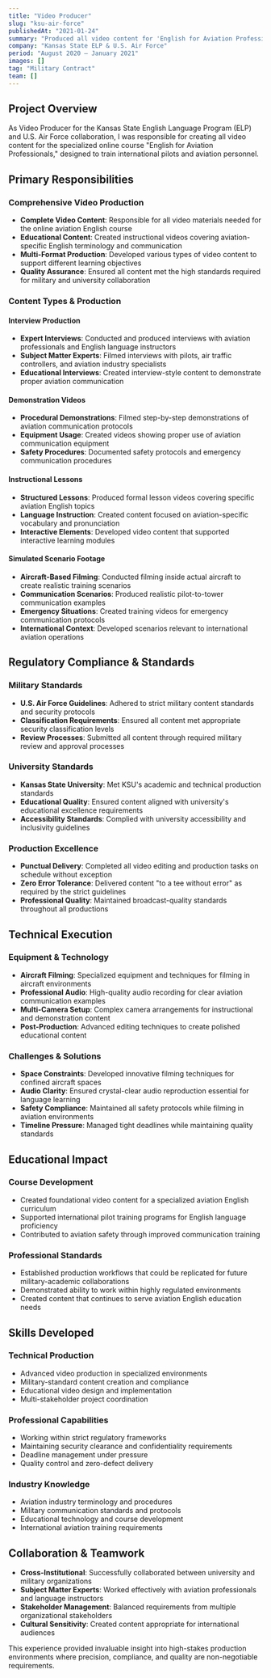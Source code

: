 ```yaml
---
title: "Video Producer"
slug: "ksu-air-force"
publishedAt: "2021-01-24"
summary: "Produced all video content for 'English for Aviation Professionals' course under strict military and university guidelines"
company: "Kansas State ELP & U.S. Air Force"
period: "August 2020 – January 2021"
images: []
tag: "Military Contract"
team: []
---
```


## Project Overview

As Video Producer for the Kansas State English Language Program (ELP) and U.S. Air Force collaboration, I was responsible for creating all video content for the specialized online course "English for Aviation Professionals," designed to train international pilots and aviation personnel.

## Primary Responsibilities

### Comprehensive Video Production
- **Complete Video Content**: Responsible for all video materials needed for the online aviation English course
- **Educational Content**: Created instructional videos covering aviation-specific English terminology and communication
- **Multi-Format Production**: Developed various types of video content to support different learning objectives
- **Quality Assurance**: Ensured all content met the high standards required for military and university collaboration

### Content Types & Production

#### Interview Production
- **Expert Interviews**: Conducted and produced interviews with aviation professionals and English language instructors
- **Subject Matter Experts**: Filmed interviews with pilots, air traffic controllers, and aviation industry specialists
- **Educational Interviews**: Created interview-style content to demonstrate proper aviation communication

#### Demonstration Videos
- **Procedural Demonstrations**: Filmed step-by-step demonstrations of aviation communication protocols
- **Equipment Usage**: Created videos showing proper use of aviation communication equipment
- **Safety Procedures**: Documented safety protocols and emergency communication procedures

#### Instructional Lessons
- **Structured Lessons**: Produced formal lesson videos covering specific aviation English topics
- **Language Instruction**: Created content focused on aviation-specific vocabulary and pronunciation
- **Interactive Elements**: Developed video content that supported interactive learning modules

#### Simulated Scenario Footage
- **Aircraft-Based Filming**: Conducted filming inside actual aircraft to create realistic training scenarios
- **Communication Scenarios**: Produced realistic pilot-to-tower communication examples
- **Emergency Situations**: Created training videos for emergency communication protocols
- **International Context**: Developed scenarios relevant to international aviation operations

## Regulatory Compliance & Standards

### Military Standards
- **U.S. Air Force Guidelines**: Adhered to strict military content standards and security protocols
- **Classification Requirements**: Ensured all content met appropriate security classification levels
- **Review Processes**: Submitted all content through required military review and approval processes

### University Standards
- **Kansas State University**: Met KSU's academic and technical production standards
- **Educational Quality**: Ensured content aligned with university's educational excellence requirements
- **Accessibility Standards**: Complied with university accessibility and inclusivity guidelines

### Production Excellence
- **Punctual Delivery**: Completed all video editing and production tasks on schedule without exception
- **Zero Error Tolerance**: Delivered content "to a tee without error" as required by the strict guidelines
- **Professional Quality**: Maintained broadcast-quality standards throughout all productions

## Technical Execution

### Equipment & Technology
- **Aircraft Filming**: Specialized equipment and techniques for filming in aircraft environments
- **Professional Audio**: High-quality audio recording for clear aviation communication examples
- **Multi-Camera Setup**: Complex camera arrangements for instructional and demonstration content
- **Post-Production**: Advanced editing techniques to create polished educational content

### Challenges & Solutions
- **Space Constraints**: Developed innovative filming techniques for confined aircraft spaces
- **Audio Clarity**: Ensured crystal-clear audio reproduction essential for language learning
- **Safety Compliance**: Maintained all safety protocols while filming in aviation environments
- **Timeline Pressure**: Managed tight deadlines while maintaining quality standards

## Educational Impact

### Course Development
- Created foundational video content for a specialized aviation English curriculum
- Supported international pilot training programs for English language proficiency
- Contributed to aviation safety through improved communication training

### Professional Standards
- Established production workflows that could be replicated for future military-academic collaborations
- Demonstrated ability to work within highly regulated environments
- Created content that continues to serve aviation English education needs

## Skills Developed

### Technical Production
- Advanced video production in specialized environments
- Military-standard content creation and compliance
- Educational video design and implementation
- Multi-stakeholder project coordination

### Professional Capabilities
- Working within strict regulatory frameworks
- Maintaining security clearance and confidentiality requirements
- Deadline management under pressure
- Quality control and zero-defect delivery

### Industry Knowledge
- Aviation industry terminology and procedures
- Military communication standards and protocols
- Educational technology and course development
- International aviation training requirements

## Collaboration & Teamwork

- **Cross-Institutional**: Successfully collaborated between university and military organizations
- **Subject Matter Experts**: Worked effectively with aviation professionals and language instructors
- **Stakeholder Management**: Balanced requirements from multiple organizational stakeholders
- **Cultural Sensitivity**: Created content appropriate for international audiences

This experience provided invaluable insight into high-stakes production environments where precision, compliance, and quality are non-negotiable requirements. 